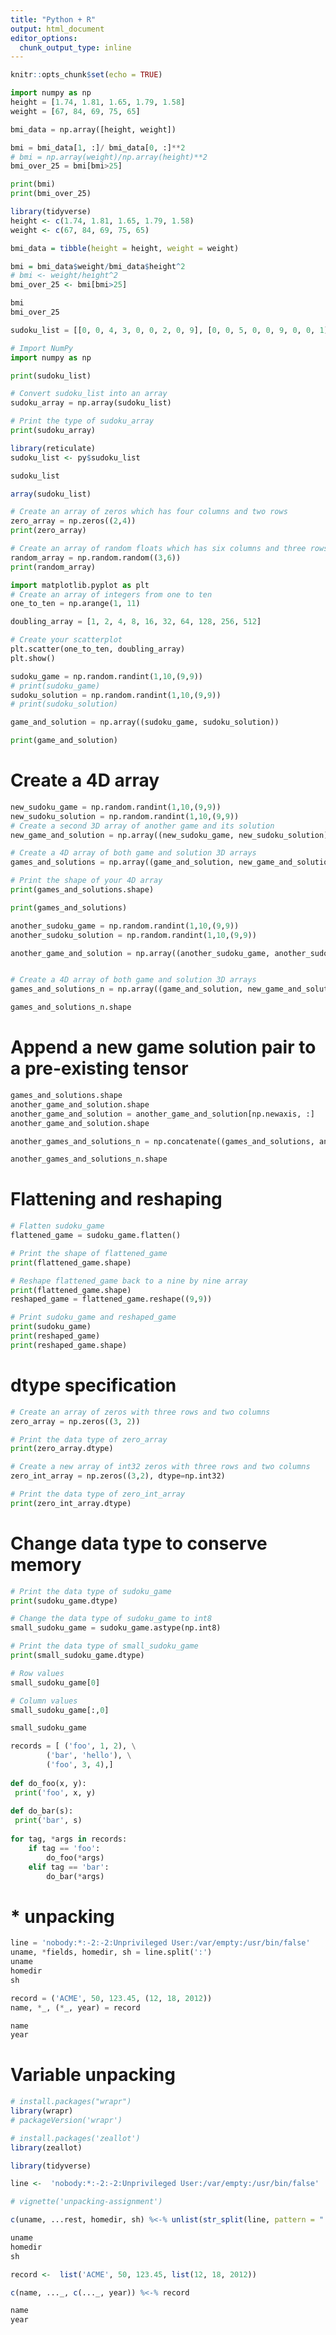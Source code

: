 ```yaml
---
title: "Python + R"
output: html_document
editor_options: 
  chunk_output_type: inline
---
```


```r
knitr::opts_chunk$set(echo = TRUE)
```

```python
import numpy as np
height = [1.74, 1.81, 1.65, 1.79, 1.58]
weight = [67, 84, 69, 75, 65]

bmi_data = np.array([height, weight])

bmi = bmi_data[1, :]/ bmi_data[0, :]**2
# bmi = np.array(weight)/np.array(height)**2
bmi_over_25 = bmi[bmi>25]

print(bmi)
print(bmi_over_25)
```

```r
library(tidyverse)
height <- c(1.74, 1.81, 1.65, 1.79, 1.58)
weight <- c(67, 84, 69, 75, 65)

bmi_data = tibble(height = height, weight = weight)

bmi = bmi_data$weight/bmi_data$height^2
# bmi <- weight/height^2
bmi_over_25 <- bmi[bmi>25]

bmi
bmi_over_25
```

```python
sudoku_list = [[0, 0, 4, 3, 0, 0, 2, 0, 9], [0, 0, 5, 0, 0, 9, 0, 0, 1], [0, 7, 0, 0, 6, 0, 0, 4, 3], [0, 0, 6, 0, 0, 2, 0, 8, 7], [1, 9, 0, 0, 0, 7, 4, 0, 0], [0, 5, 0, 0, 8, 3, 0, 0, 0], [6, 0, 0, 0, 0, 0, 1, 0, 5], [0, 0, 3, 5, 0, 8, 6, 9, 0], [0, 4, 2, 9, 1, 0, 3, 0, 0]]
```

```python
# Import NumPy
import numpy as np

print(sudoku_list)

# Convert sudoku_list into an array
sudoku_array = np.array(sudoku_list)

# Print the type of sudoku_array 
print(sudoku_array)
```

```r
library(reticulate)
sudoku_list <- py$sudoku_list

sudoku_list

array(sudoku_list)
```

```python
# Create an array of zeros which has four columns and two rows
zero_array = np.zeros((2,4))
print(zero_array)
```

```python
# Create an array of random floats which has six columns and three rows
random_array = np.random.random((3,6))
print(random_array)
```

```python
import matplotlib.pyplot as plt
# Create an array of integers from one to ten
one_to_ten = np.arange(1, 11)

doubling_array = [1, 2, 4, 8, 16, 32, 64, 128, 256, 512]

# Create your scatterplot
plt.scatter(one_to_ten, doubling_array)
plt.show()
```

```python
sudoku_game = np.random.randint(1,10,(9,9))
# print(sudoku_game)
sudoku_solution = np.random.randint(1,10,(9,9))
# print(sudoku_solution)

game_and_solution = np.array((sudoku_game, sudoku_solution))

print(game_and_solution)

```
# Create a 4D array
```python
new_sudoku_game = np.random.randint(1,10,(9,9))
new_sudoku_solution = np.random.randint(1,10,(9,9))
# Create a second 3D array of another game and its solution 
new_game_and_solution = np.array((new_sudoku_game, new_sudoku_solution))

# Create a 4D array of both game and solution 3D arrays
games_and_solutions = np.array((game_and_solution, new_game_and_solution))

# Print the shape of your 4D array
print(games_and_solutions.shape)
```
```python
print(games_and_solutions)
```

```python
another_sudoku_game = np.random.randint(1,10,(9,9))
another_sudoku_solution = np.random.randint(1,10,(9,9))

another_game_and_solution = np.array((another_sudoku_game, another_sudoku_solution))


# Create a 4D array of both game and solution 3D arrays
games_and_solutions_n = np.array((game_and_solution, new_game_and_solution, another_game_and_solution))

games_and_solutions_n.shape


```

# Append a new game solution pair to a pre-existing tensor
```python
games_and_solutions.shape
another_game_and_solution.shape
another_game_and_solution = another_game_and_solution[np.newaxis, :]
another_game_and_solution.shape

another_games_and_solutions_n = np.concatenate((games_and_solutions, another_game_and_solution), axis = 0)

another_games_and_solutions_n.shape
```

# Flattening and reshaping
```python
# Flatten sudoku_game
flattened_game = sudoku_game.flatten()

# Print the shape of flattened_game
print(flattened_game.shape)
```
```python
# Reshape flattened_game back to a nine by nine array
print(flattened_game.shape)
reshaped_game = flattened_game.reshape((9,9))

# Print sudoku_game and reshaped_game
print(sudoku_game)
print(reshaped_game)
print(reshaped_game.shape)
```
# dtype specification
```python
# Create an array of zeros with three rows and two columns
zero_array = np.zeros((3, 2))

# Print the data type of zero_array
print(zero_array.dtype)

# Create a new array of int32 zeros with three rows and two columns
zero_int_array = np.zeros((3,2), dtype=np.int32)

# Print the data type of zero_int_array
print(zero_int_array.dtype)
```
# Change data type to conserve memory
```python
# Print the data type of sudoku_game
print(sudoku_game.dtype)

# Change the data type of sudoku_game to int8
small_sudoku_game = sudoku_game.astype(np.int8)

# Print the data type of small_sudoku_game
print(small_sudoku_game.dtype)
```

```python
# Row values
small_sudoku_game[0]

# Column values
small_sudoku_game[:,0]

small_sudoku_game
```

```python

records = [ ('foo', 1, 2), \
        ('bar', 'hello'), \
        ('foo', 3, 4),]
        
def do_foo(x, y):
 print('foo', x, y)
 
def do_bar(s):
 print('bar', s)
 
for tag, *args in records:
    if tag == 'foo':
        do_foo(*args)
    elif tag == 'bar':
        do_bar(*args)

```

# * unpacking
```python
line = 'nobody:*:-2:-2:Unprivileged User:/var/empty:/usr/bin/false'
uname, *fields, homedir, sh = line.split(':')
uname
homedir
sh

record = ('ACME', 50, 123.45, (12, 18, 2012))
name, *_, (*_, year) = record

name
year

```

# Variable unpacking
```r
# install.packages("wrapr")
library(wrapr)
# packageVersion('wrapr')

# install.packages('zeallot')
library(zeallot)

library(tidyverse)

line <-  'nobody:*:-2:-2:Unprivileged User:/var/empty:/usr/bin/false'

# vignette('unpacking-assignment')

c(uname, ...rest, homedir, sh) %<-% unlist(str_split(line, pattern = ":"))

uname
homedir
sh

record <-  list('ACME', 50, 123.45, list(12, 18, 2012))

c(name, ..._, c(..._, year)) %<-% record

name
year

```

